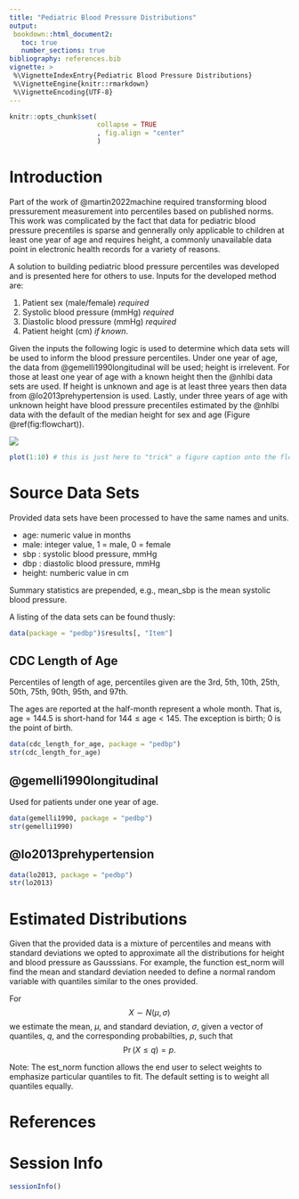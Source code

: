 ```yaml
---
title: "Pediatric Blood Pressure Distributions"
output:
 bookdown::html_document2:
   toc: true
   number_sections: true
bibliography: references.bib
vignette: >
 %\VignetteIndexEntry{Pediatric Blood Pressure Distributions}
 %\VignetteEngine{knitr::rmarkdown}
 %\VignetteEncoding{UTF-8}
---
```



```r
knitr::opts_chunk$set(
                      collapse = TRUE
                      , fig.align = "center"
                      )
```


# Introduction

Part of the work of @martin2022machine required transforming blood
pressurement measurement into percentiles based on published norms.  This
work was complicated by the fact that data for pediatric blood pressure
precentiles is sparse and gennerally only applicable to children at least
one year of age and requires height, a commonly unavailable data point in
electronic health records for a variety of reasons.

A solution to building pediatric blood pressure percentiles was developed and
is presented here for others to use.  Inputs for the developed method are:

1. Patient sex (male/female) _required_
2. Systolic blood pressure (mmHg) _required_
3. Diastolic blood pressure (mmHg) _required_
4. Patient height (cm) _if known_.

Given the inputs the following logic is used to determine which data sets
will be used to inform the blood pressure percentiles.  Under one year of
age, the data from @gemelli1990longitudinal will be used; height is
irrelevent.  For those at least one year of age with a known height then the
@nhlbi data sets are used.  If height is unknown and age is at
least three years then data from @lo2013prehypertension is used.  Lastly,
under three years of age with unknown height have blood pressure precentiles
estimated by the @nhlbi data with the default of the median
height for sex and age (Figure \@ref(fig:flowchart)).

![](./flowchart.png)

```r
plot(1:10) # this is just here to "trick" a figure caption onto the flowchart
```


# Source Data Sets

Provided data sets have been processed to have the same names and units.

* age: numeric value in months
* male: integer value, 1 = male, 0 = female
* sbp : systolic blood pressure, mmHg
* dbp : diastolic blood pressure, mmHg
* height: numberic value in cm

Summary statistics are prepended, e.g., mean_sbp is the mean systolic blood
pressure.

A listing of the data sets can be found thusly:

```r
data(package = "pedbp")$results[, "Item"]
```


## CDC Length of Age

Percentiles of length of age, percentiles given are the 3rd, 5th, 10th, 25th,
50th, 75th, 90th, 95th, and 97th.

The ages are reported at the half-month represent a whole month.  That is,
$\text{age} = 144.5$ is short-hand for $144 \leq \text{age} < 145.$  The
exception is birth; 0 is the point of birth.


```r
data(cdc_length_for_age, package = "pedbp")
str(cdc_length_for_age)
```


## @gemelli1990longitudinal

Used for patients under one year of age.


```r
data(gemelli1990, package = "pedbp")
str(gemelli1990)
```


## @lo2013prehypertension


```r
data(lo2013, package = "pedbp")
str(lo2013)
```


# Estimated Distributions

Given that the provided data is a mixture of percentiles and means with
standard deviations we opted to approximate all the distributions for height
and blood pressure as Gausssians.  For example, the function est_norm will
find the mean and standard deviation needed to define a normal random
variable with quantiles similar to the ones provided.

For $$X \sim N\left(\mu, \sigma\right)$$ we estimate the mean, $\mu,$ and
standard deviation, $\sigma,$ given a vector of quantiles, $q,$ and the
corresponding probabilties, $p,$ such that $$\Pr\left(X \leq q\right) = p.$$

Note: The est_norm function allows the end user to select weights to
emphasize particular quantiles to fit.  The default setting is to weight all
quantiles equally.




# References
<div id="refs"></div>

# Session Info

```r
sessionInfo()
```

